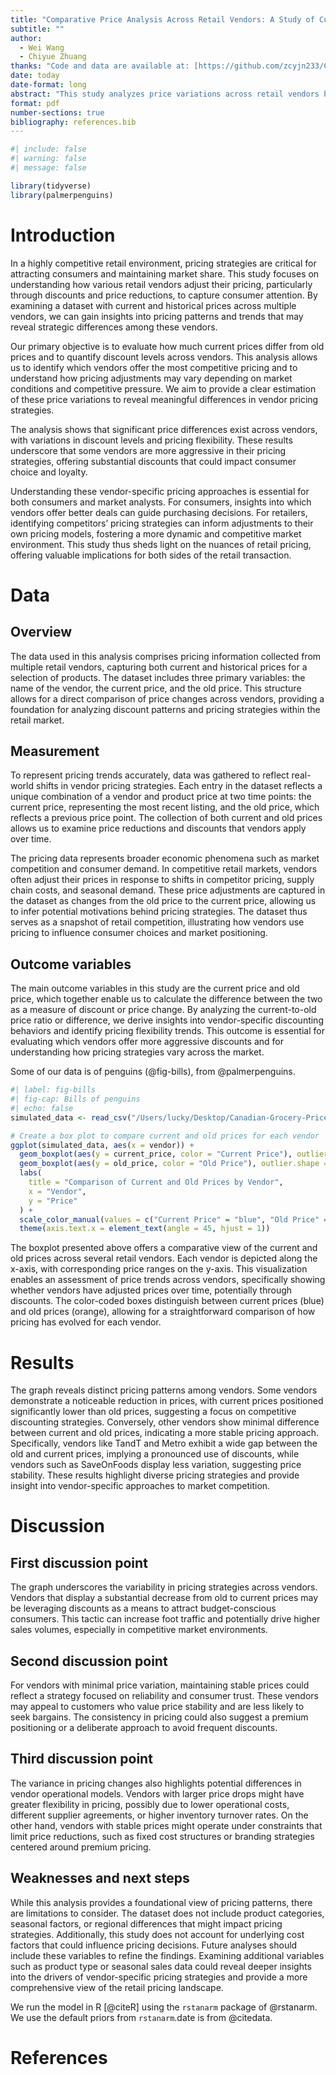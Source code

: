 ```yaml
---
title: "Comparative Price Analysis Across Retail Vendors: A Study of Current and Historical Pricing Trends"
subtitle: ""
author: 
  - Wei Wang
  - Chiyue Zhuang
thanks: "Code and data are available at: [https://github.com/zcyjn233/Canadian-Grocery-Price-Data-Analysis)."
date: today
date-format: long
abstract: "This study analyzes price variations across retail vendors by comparing current and historical pricing data. We assess discount patterns and pricing strategies, providing insights into vendor-specific price dynamics. The findings offer valuable implications for consumer decisions and competitive pricing in the retail market."
format: pdf
number-sections: true
bibliography: references.bib
---
```


```r
#| include: false
#| warning: false
#| message: false

library(tidyverse)
library(palmerpenguins)
```


# Introduction

In a highly competitive retail environment, pricing strategies are critical for attracting consumers and maintaining market share. This study focuses on understanding how various retail vendors adjust their pricing, particularly through discounts and price reductions, to capture consumer attention. By examining a dataset with current and historical prices across multiple vendors, we can gain insights into pricing patterns and trends that may reveal strategic differences among these vendors.

Our primary objective is to evaluate how much current prices differ from old prices and to quantify discount levels across vendors. This analysis allows us to identify which vendors offer the most competitive pricing and to understand how pricing adjustments may vary depending on market conditions and competitive pressure. We aim to provide a clear estimation of these price variations to reveal meaningful differences in vendor pricing strategies.

The analysis shows that significant price differences exist across vendors, with variations in discount levels and pricing flexibility. These results underscore that some vendors are more aggressive in their pricing strategies, offering substantial discounts that could impact consumer choice and loyalty.

Understanding these vendor-specific pricing approaches is essential for both consumers and market analysts. For consumers, insights into which vendors offer better deals can guide purchasing decisions. For retailers, identifying competitors' pricing strategies can inform adjustments to their own pricing models, fostering a more dynamic and competitive market environment. This study thus sheds light on the nuances of retail pricing, offering valuable implications for both sides of the retail transaction.


# Data {#sec-data}

## Overview

The data used in this analysis comprises pricing information collected from multiple retail vendors, capturing both current and historical prices for a selection of products. The dataset includes three primary variables: the name of the vendor, the current price, and the old price. This structure allows for a direct comparison of price changes across vendors, providing a foundation for analyzing discount patterns and pricing strategies within the retail market.

## Measurement
	
To represent pricing trends accurately, data was gathered to reflect real-world shifts in vendor pricing strategies. Each entry in the dataset reflects a unique combination of a vendor and product price at two time points: the current price, representing the most recent listing, and the old price, which reflects a previous price point. The collection of both current and old prices allows us to examine price reductions and discounts that vendors apply over time.

The pricing data represents broader economic phenomena such as market competition and consumer demand. In competitive retail markets, vendors often adjust their prices in response to shifts in competitor pricing, supply chain costs, and seasonal demand. These price adjustments are captured in the dataset as changes from the old price to the current price, allowing us to infer potential motivations behind pricing strategies. The dataset thus serves as a snapshot of retail competition, illustrating how vendors use pricing to influence consumer choices and market positioning.

## Outcome variables

The main outcome variables in this study are the current price and old price, which together enable us to calculate the difference between the two as a measure of discount or price change. By analyzing the current-to-old price ratio or difference, we derive insights into vendor-specific discounting behaviors and identify pricing flexibility trends. This outcome is essential for evaluating which vendors offer more aggressive discounts and for understanding how pricing strategies vary across the market.

Some of our data is of penguins (@fig-bills), from @palmerpenguins.

```r
#| label: fig-bills
#| fig-cap: Bills of penguins
#| echo: false
simulated_data <- read_csv("/Users/lucky/Desktop/Canadian-Grocery-Price-Data-Analysis/data/00-simulated_data/simulated_data.csv")

# Create a box plot to compare current and old prices for each vendor
ggplot(simulated_data, aes(x = vendor)) +
  geom_boxplot(aes(y = current_price, color = "Current Price"), outlier.shape = NA) +
  geom_boxplot(aes(y = old_price, color = "Old Price"), outlier.shape = NA) +
  labs(
    title = "Comparison of Current and Old Prices by Vendor",
    x = "Vendor",
    y = "Price"
  ) +
  scale_color_manual(values = c("Current Price" = "blue", "Old Price" = "orange")) +
  theme(axis.text.x = element_text(angle = 45, hjust = 1))
```

The boxplot presented above offers a comparative view of the current and old prices across several retail vendors. Each vendor is depicted along the x-axis, with corresponding price ranges on the y-axis. This visualization enables an assessment of price trends across vendors, specifically showing whether vendors have adjusted prices over time, potentially through discounts. The color-coded boxes distinguish between current prices (blue) and old prices (orange), allowing for a straightforward comparison of how pricing has evolved for each vendor.

# Results

The graph reveals distinct pricing patterns among vendors. Some vendors demonstrate a noticeable reduction in prices, with current prices positioned significantly lower than old prices, suggesting a focus on competitive discounting strategies. Conversely, other vendors show minimal difference between current and old prices, indicating a more stable pricing approach. Specifically, vendors like TandT and Metro exhibit a wide gap between the old and current prices, implying a pronounced use of discounts, while vendors such as SaveOnFoods display less variation, suggesting price stability. These results highlight diverse pricing strategies and provide insight into vendor-specific approaches to market competition.

# Discussion

## First discussion point {#sec-first-point}

The graph underscores the variability in pricing strategies across vendors. Vendors that display a substantial decrease from old to current prices may be leveraging discounts as a means to attract budget-conscious consumers. This tactic can increase foot traffic and potentially drive higher sales volumes, especially in competitive market environments. 

## Second discussion point

For vendors with minimal price variation, maintaining stable prices could reflect a strategy focused on reliability and consumer trust. These vendors may appeal to customers who value price stability and are less likely to seek bargains. The consistency in pricing could also suggest a premium positioning or a deliberate approach to avoid frequent discounts.

## Third discussion point

The variance in pricing changes also highlights potential differences in vendor operational models. Vendors with larger price drops might have greater flexibility in pricing, possibly due to lower operational costs, different supplier agreements, or higher inventory turnover rates. On the other hand, vendors with stable prices might operate under constraints that limit price reductions, such as fixed cost structures or branding strategies centered around premium pricing.

## Weaknesses and next steps

While this analysis provides a foundational view of pricing patterns, there are limitations to consider. The dataset does not include product categories, seasonal factors, or regional differences that might impact pricing strategies. Additionally, this study does not account for underlying cost factors that could influence pricing decisions. Future analyses should include these variables to refine the findings. Examining additional variables such as product type or seasonal sales data could reveal deeper insights into the drivers of vendor-specific pricing strategies and provide a more comprehensive view of the retail pricing landscape.

We run the model in R [@citeR] using the `rstanarm` package of @rstanarm. We use the default priors from `rstanarm`.date is from @citedata.



\newpage


# References


